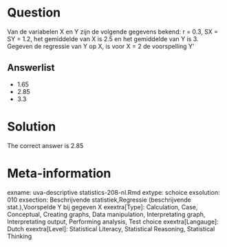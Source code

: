 Question
========

Van de variabelen X en Y zijn de volgende gegevens bekend: r = 0.3, SX = SY = 1.2, het gemiddelde van X is 2.5 en het gemiddelde van Y is 3. Gegeven de regressie van Y op X, is voor X = 2 de voorspelling Y' 

Answerlist
----------
* 1.65
* 2.85
* 3.3

Solution
========

The correct answer is  2.85 

Meta-information
================
exname: uva-descriptive statistics-208-nl.Rmd 
extype: schoice 
exsolution: 010 
exsection: Beschrijvende statistiek,Regressie (beschrijvende stat.),Voorspelde Y bij gegeven X 
exextra[Type]: Calculation, Case, Conceptual, Creating graphs, Data manipulation, Interpretating graph, Interpretating output, Performing analysis, Test choice 
exextra[Langauge]: Dutch 
exextra[Level]: Statistical Literacy, Statistical Reasoning, Statistical Thinking 

